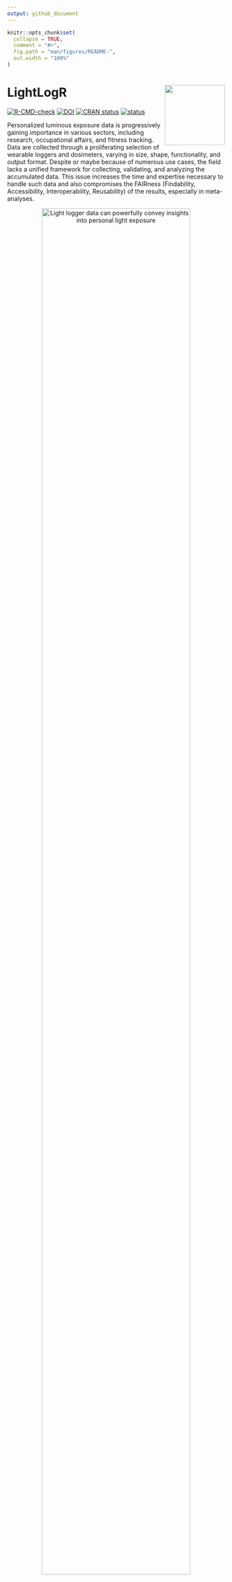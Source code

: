 ```yaml
---
output: github_document
---
```


<!-- README.md is generated from README.Rmd. Please edit that file -->

```r
knitr::opts_chunk$set(
  collapse = TRUE,
  comment = "#>",
  fig.path = "man/figures/README-",
  out.width = "100%"
)
```

# LightLogR <img src="man/figures/logo.png" align="right" height="139"/>

<!-- badges: start -->

[![R-CMD-check](https://github.com/tscnlab/LightLogR/actions/workflows/R-CMD-check.yaml/badge.svg)](https://github.com/tscnlab/LightLogR/actions/workflows/R-CMD-check.yaml) [![DOI](https://zenodo.org/badge/DOI/10.5281/zenodo.11562600.svg)](https://doi.org/10.5281/zenodo.11562600) [![CRAN status](https://www.r-pkg.org/badges/version/LightLogR)](https://CRAN.R-project.org/package=LightLogR)
[![status](https://joss.theoj.org/papers/10.21105/joss.07601/status.svg)](https://joss.theoj.org/papers/10.21105/joss.07601)

<!-- badges: end -->

Personalized luminous exposure data is progressively gaining importance in various sectors, including research, occupational affairs, and fitness tracking. Data are collected through a proliferating selection of wearable loggers and dosimeters, varying in size, shape, functionality, and output format. Despite or maybe because of numerous use cases, the field lacks a unified framework for collecting, validating, and analyzing the accumulated data. This issue increases the time and expertise necessary to handle such data and also compromises the FAIRness (Findability, Accessibility, Interoperability, Reusability) of the results, especially in meta-analyses.


::: {style="text-align:center"}
![Light logger data can powerfully convey insights into personal light exposure](man/figures/Day.png){width="90%"}
:::

**LightLogR** is a package under development as part of the [*MeLiDos*](https://www.melidos.eu) project to address these issues. The package aims to provide tools for:

-   Import from common measurement devices (see below for a list of [Supported devices])

-   Cleaning and processing of light logging data

-   Visualization of light exposure data, both exploratory and publication ready

-   Calculation of common analysis parameters (see below for a list of [Metrics])

To come:

-   Import, creation, and verification of crucial metadata

-   Semi-automated analysis and visualization (both command-line and GUI-based)

-   Integration of data into a unified database for cross-study analyses

##### Please note that LightLogR is work in progress! If you are interested in the project and want to know more, you can subscribe to the [LightLogR mailing list](https://www.tscnlab.org/software). If you find a bug or would like to see new or improved features, please open an issue on the [GitHub repository](https://github.com/tscnlab/LightLogR/issues).

Have a look at the [Example] section down below to get started, or dive into the [Articles](https://tscnlab.github.io/LightLogR/articles/index.html) to get more in depth information about how to work with the package and generate images such as the one above, import data, visualization, and metric calculation.

## Installation

You can install LightLogR from [CRAN](https://cran.r-project.org/package=LightLogR) with:

``` r
install.packages("LightLogR")
```

You can install the latest development version of LightLogR from [GitHub](https://github.com/) with:

``` r
# install.packages("devtools")
devtools::install_github("tscnlab/LightLogR")
```

## Example

Here is a quick starter on how to use **LightLogR**.

```r
library(LightLogR)
#the following packages are needed for the examples as shown below.
library(flextable)
library(dplyr)
library(ggplot2)
```

### Import

You can import a light logger dataset with ease. The import functions give quick, helpful feedback about the dataset.

```r
filename <- 
  system.file("extdata/205_actlumus_Log_1020_20230904101707532.txt.zip", 
              package = "LightLogR")
dataset <- import$ActLumus(filename, "Europe/Berlin", manual.id = "P1")
```

For more complex data, there is the useful `gg_overview()` function to get an immediate grasp of your data. It was automatically called during import (set `auto.plot = FALSE` to suppress this), but really shines for datasets with multiple participants. It also indicates where data is missing, based on the measurement epochs found in the data.

::: {style="text-align:center"}
![Example for `gg_overview()` from a large data collection effort over many months](man/figures/gg_overview2.png){width="60%"}
:::

*note:* the above example image requires a large dataset, not included in the package. It is available, however, in the article on [Import & cleaning](https://tscnlab.github.io/LightLogR/articles/Import.html).

```
#example code, on how to use gg_overview():
dataset %>% gg_overview()
```

### Visualize

Once imported, **LightLogR** has many convenient visualization options.

```r
dataset %>% gg_days()
```

There is a wide range of options to the `gg_days()` function to customize the output. Have a look at the reference page (`?gg_days`) to see all options. You can also override most of the defaults, e.g., for different `color`, `facetting`, `theme` options. Helper functions can prepare the data (e.g. to aggregate it to coarser intervals), or to add to the plot (e.g., to add conditions, such as nighttime)

```r
dataset |> 
  #change the interval from 10 seconds to 15 minutes:
  aggregate_Datetime("15 min") |> 
  #create groups of 3-hour intervals:
  cut_Datetime("3 hours") |> 
  #plot creation, with a boxplot:
  gg_days(geom = "boxplot", group = Datetime.rounded) |> 
  #adding nighttime indicators:
  gg_photoperiod(c(47.9,9)) + 
  # the output is a standard ggplot, and can be manipulated that way
  geom_line(col = "red", linewidth = 0.25) + 
  labs(title = "Personal light exposure across a week", 
       subtitle = "Boxplot in 3-hour bins")
```

### More than one dataset

The built-in dataset `sample.data.environment` shows a combined dataset of light logger data and a second set of data - in this case unobstructed outdoor light measurements. Combined datasets can be easily visualized with `gg_day()`. The `col` parameter used on the `Id` column of the dataset allows for a color separation.

```r
sample.data.environment %>% 
  gg_day(
    start.date = "2023-09-01",
    aes_col = Id,
    geom = "line") + 
  theme(legend.position = "bottom")
```
`gg_day()` will show plots always facetted by day, whereas `gg_days()` shows a timeline of days for each group. Both functions are opinionated in terms of the scaling and linebreaks to only show whole days, all of which can be adjusted.

There are many ways to enhance the plots - if, e.g., we look for periods of at least 1 hour above 250 lx, we can add and then visualize these periods easily

```r
sample.data.environment %>% 
  #search for these conditions:
  add_clusters(MEDI > 250, cluster.duration = "30 min") |> 
  #base plot + add the condition
  gg_days() |> 
  gg_state(state, fill = "red") + 
  #standard ggplot:
  geom_hline(yintercept = 250, col = "red", linetype = "dashed") + 
  labs(title = "Periods > 250 lx mel EDI for more than 30 minutes")
```

There are more visualizations to try - the article on [Visualizations](https://tscnlab.github.io/LightLogR/articles/Visualizations.html) dives into them in-depths.

```r
sample.data.environment |> gg_heatmap(doubleplot = "next")
```

### Metrics

There are many [Metrics] used in literature for condensing personalized light exposure time series to singular values. `LightLogR` has a rather comprehensive number of these metrics with a consistent, easy-to-use interface.

```r
sample.data.environment |> # two groups: participant and environment
  filter_Date(length = "2 days") |> #filter to three days each for better overview
  group_by(Day = lubridate::date(Datetime), .add = TRUE) |>  #add grouping per day
  summarize(
    #time above 250 lx mel EDI:
    duration_above_threshold(MEDI, Datetime, threshold = 250, as.df = TRUE),
    #intradaily variability (IV):
    intradaily_variability(MEDI, Datetime, as.df = TRUE),
    #... as many more metrics as are desired
    .groups = "drop"
  )
```

Other types of metrics can be derived less formally by the `durations()`, `extract_state()` or `extract_cluster()` function.

```r
dataset |> 
  gap_handler(full.days = TRUE) |> #extend the viewed time until midnight of the first and last day
  durations(MEDI, show.missing = TRUE)

dataset |> 
  group_by(TAT250 = MEDI >= 250, .add = TRUE) |> #creating a grouping column that checks for values above 250lx
  durations(MEDI)
```
The second row indicates where this status is true. This will be identical to:

```r
dataset |> 
  summarize(
    duration_above_threshold(MEDI, Datetime, threshold = 250, as.df = TRUE),
    .groups = "drop"
  )

```

What if we are interested in how often this threshold is crossed, and for how long?

```r
dataset |> 
  extract_states(TAT250, MEDI >= 250) |> #extract a list of states
  summarize_numeric() |> #summarize the numeric values
  select(Id, TAT250, mean_duration, episodes, total_duration) #collect a subset
```

We see that there are roughly one thousand instances across the week where 250 lx was reached, but it only lasted under two minutes on average. How many long periods are there, say above 30 minutes? As there might be short interruption, that we consider irrelevant, we are ignoring interruptions of 1 minute. This is the area of clusters.

```r
dataset |> 
  extract_clusters(MEDI >= 250, #base condition
                   cluster.duration = "30 mins", #search for at least 30 minute instances
                   interruption.duration = "1 min", #allow 1 minute interrupts
                   add.label = TRUE) |> #add a description of the conditions
  group_by(label) |> #group by the label so it does not get removed next
  summarize_numeric() |> #summarize the output
  select(-mean_epoch) #collect a subset
```

We see there are only 17 instances across the week, lasting, on average, a bit above an hour (and sitting aroung 14:00 - 15:00). Directly relating the total duration to the 1.29 days time above 250 lx from above would be misleading, however. This is because here, there are interruptions present. How prominent are these interruptions?

```r
dataset |> 
  extract_clusters(MEDI >= 250, #base condition
                   cluster.duration = "30 mins", #search for at least 30 minute instances
                   interruption.duration = "1 min", #allow 1 minute interrupts
                   add.label = TRUE) |>
  #extract the metric:
  extract_metric(dataset, rel_interrupt = sum(MEDI < 250)/n()) |> 
  summarize_numeric(prefix = "") |> #summarize the output
  select(episodes, total_duration, rel_interrupt) |>   #collect a subset
  mutate(interrupt_duration = (total_duration*rel_interrupt) |> round(), #calculate interrupt
         rel_interrupt = rel_interrupt |> scales::percent_format(1)())
```

Thus we find that only about 4% of the long exposure periods are made up of interruptions, or just shy of 50 minutes out of over 20 hours.

### Gaps and cleaning

**LightLogR** provides a range of functions to get insight into your light logger data. Most importantly, you can search for and eliminate implicit gaps.

```r
sample.data.irregular |> has_irregulars()
sample.data.irregular |> has_gaps()
```

At import, we already get a sense for intervals, but can always show them with `count_difftime()`.

```r
sample.data.irregular %>% count_difftime()
```

We can eliminate this through the `gap_handler()` function. This function will automatically fill in the gaps with NA values. **The function will not impute or interpolate data**. As the most dominant interval in the dataset is now not 15 seconds anymore (because intermediate datapoints have been added), we need to specify the epoch for `gap_finder()`.

```r
sample.data.irregular |> gap_handler() |> has_gaps(epoch = "15 secs")
```

If we want to force the data to be regular, we can use the `aggregate_Datetime()` function. This will aggregate the data to the specified epoch. There are sensible defaults on how to aggregate numeric, categorical, and logical data. You can also specify your own aggregation functions.

```r
sample.data.irregular |>  
  aggregate_Datetime(unit = "20 sec") |> 
  has_gaps()
```

There are also convenient functions to extract (`extract_gaps()`), summarize (`gap_table()`) or visualize (`gg_gaps()`) gaps.

```r
dataset |> gg_gaps()
```

Finally, the `remove_partial_data()` easily gets rid of groups or days that do not provide enough data.

```r
dataset |> 
  remove_partial_data(MEDI, #variable for which to check missingness
                      threshold.missing = "2 hours", #remove when more than 2 hours are missing
                      by.date = TRUE, #check the condition per day, not the whole participant
                      handle.gaps = TRUE) |>  #go beyond the available data to midnight of the first and last day
  gg_days()

```

## Supported devices

At present, these are the devices we support in LightLogR:

`r library(LightLogR); paste("- ", supported_devices() %>% paste(collapse = "\n\n- "))`

More Information on these devices can be found in the reference for `import_Dataset()`. If you want to know how to import data from these devices, have a look at our article on [Import & Cleaning](https://tscnlab.github.io/LightLogR/articles/Import.html).

If you are using a device that is currently not supported, please contact the developers. We are always looking to expand the range of supported devices. The easiest and most trackable way to get in contact is by opening a new issue on our [Github repository](https://github.com/tscnlab/LightLogR/issues). Please also provide a sample file of your data, so we can test the import function.

## Metrics

LightLogR supports a wide range of metrics across different metric families. You can find the full documentation of metrics functions in the [reference section](https://tscnlab.github.io/LightLogR/reference/index.html#metrics). There is also an overview article on how to use [Metrics](https://tscnlab.github.io/LightLogR/articles/Metrics.html).

| Metric Family                        | Submetrics | Note                 | Documentation                                                                                     |
|------------------|----------------|-----------------|---------------------|
| Barroso                              | 7                 |                      | `barroso_lighting_metrics()`                                                                      |
| Bright-dark period                   | 4x2               | bright / dark        | `bright_dark_period()`                                                                            |
| Centroid of light exposure           | 1                 |                      | `centroidLE()`                                                                                    |
| Dose                                 | 1                 |                      | `dose()`                                                                               |
| Disparity index                      | 1                 |                      | `disparity_index()`                                                                               |
| Duration above threshold             | 3                 | above, below, within | `duration_above_threshold()`                                                                      |
| Exponential moving average (EMA)     | 1                 |                      | `exponential_moving_average()`                                                                    |
| Frequency crossing threshold         | 1                 |                      | `frequency_crossing_threshold()`                                                                  |
| Intradaily Variance (IV)             | 1                 |                      | `intradaily_variability()`                                                                        |
| Interdaily Stability (IS)            | 1                 |                      | `interdaily_stability()`                                                                          |
| Midpoint CE (Cumulative Exposure)    | 1                 |                      | `midpointCE()`                                                                                    |
| nvRC (Non-visual circadian response) | 4                 |                      | `nvRC()`, `nvRC_circadianDisturbance()`, `nvRC_circadianBias()`, `nvRC_relativeAmplitudeError()` |
| nvRD (Non-visual direct response)    | 2                 |                      | `nvRD()`, `nvRD_cumulative_response()`                                                           |
| Period above threshold               | 3                 | above, below, within | `period_above_threshold()`                                                                        |
| Pulses above threshold               | 7x3               | above, below, within | `pulses_above_threshold()`                                                                        |
| Threshold for duration               | 2                 | above, below         | `threshold_for_duration()`                                                                        |
| Timing above threshold               | 3                 | above, below, within | `timing_above_threshold()`                                                                        |
| **Total:**                           |                   |                      |                                                                                                   |
| **17 families**                      | **61 metrics**    |                      |                                                                                                   |

If you would like to use a metric you don't find represented in LightLogR, please contact the developers. The easiest and most trackable way to get in contact is by opening a new issue on our [Github repository](https://github.com/tscnlab/LightLogR/issues).

## About the creation and funding of LightLogR

**LightLogR** is developed by the [*Translational Sensory & Circadian Neuroscience*](https://www.tscnlab.org) lab, a joint group from the [Technical University of Munich](https://www.tum.de/en/) and the [Max Planck Institute for Biological Neuroscience Unit (MPS/TUM/TUMCREATE)\*](https://www.tscnlab.org), a joint group based at the [Technical University of Munich](https://www.tum.de/en/), [TUMCREATE](https://www.tum-create.edu.sg/), the [Max Planck Institute for Biological Cybernetics](https://www.mpg.de/152075/biological-cybernetics).

[*MeLiDos*](https://www.melidos.eu) is a joint, [EURAMET](https://www.euramet.org)-funded project involving sixteen partners across Europe, aimed at developing a metrology and a standard workflow for wearable light logger data and optical radiation dosimeters. Its primary contributions towards fostering FAIR data include the development of a common file format, robust metadata descriptors, and an accompanying open-source software ecosystem.

[![](man/figures/Metrology_Partnership_LOGO.jpg){width="282"}](https://www.euramet.org) ![](man/figures/Co-Funded-By-the-EU.png){width="288"}

The project (22NRM05 MeLiDos) has received funding from the European Partnership on Metrology, co-financed from the European Union's Horizon Europe Research and Innovation Programme and by the Participating States. Views and opinions expressed are however those of the author(s) only and do not necessarily reflect those of the European Union or EURAMET. Neither the European Union nor the granting authority can be held responsible for them.

# I Want To Contribute

All types of contributions are encouraged and valued. See the [CONTRIBUTING](https://tscnlab.github.io/LightLogR/CONTRIBUTING.html) section for different ways to help and details about how this project handles them.
This project and everyone participating in it is governed by the
[LightLogR Code of Conduct](https://tscnlab.github.io/LightLogR/CODE_OF_CONDUCT.html).

